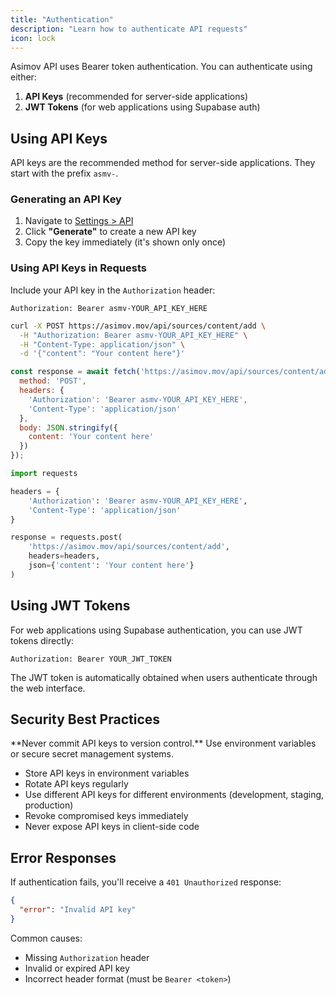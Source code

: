 ```yaml
---
title: "Authentication"
description: "Learn how to authenticate API requests"
icon: lock
---
```


Asimov API uses Bearer token authentication. You can authenticate using either:

1. **API Keys** (recommended for server-side applications)
2. **JWT Tokens** (for web applications using Supabase auth)

## Using API Keys

API keys are the recommended method for server-side applications. They start with the prefix `asmv-`.

### Generating an API Key

1. Navigate to [Settings > API](https://asimov.mov/settings/api)
2. Click **"Generate"** to create a new API key
3. Copy the key immediately (it's shown only once)

### Using API Keys in Requests

Include your API key in the `Authorization` header:

```
Authorization: Bearer asmv-YOUR_API_KEY_HERE
```

<CodeGroup>

```bash Example
curl -X POST https://asimov.mov/api/sources/content/add \
  -H "Authorization: Bearer asmv-YOUR_API_KEY_HERE" \
  -H "Content-Type: application/json" \
  -d '{"content": "Your content here"}'
```

```javascript JavaScript
const response = await fetch('https://asimov.mov/api/sources/content/add', {
  method: 'POST',
  headers: {
    'Authorization': 'Bearer asmv-YOUR_API_KEY_HERE',
    'Content-Type': 'application/json'
  },
  body: JSON.stringify({
    content: 'Your content here'
  })
});
```

```python Python
import requests

headers = {
    'Authorization': 'Bearer asmv-YOUR_API_KEY_HERE',
    'Content-Type': 'application/json'
}

response = requests.post(
    'https://asimov.mov/api/sources/content/add',
    headers=headers,
    json={'content': 'Your content here'}
)
```

</CodeGroup>

## Using JWT Tokens

For web applications using Supabase authentication, you can use JWT tokens directly:

```
Authorization: Bearer YOUR_JWT_TOKEN
```

The JWT token is automatically obtained when users authenticate through the web interface.

## Security Best Practices

<Warning>
  **Never commit API keys to version control.** Use environment variables or secure secret management systems.
</Warning>

- Store API keys in environment variables
- Rotate API keys regularly
- Use different API keys for different environments (development, staging, production)
- Revoke compromised keys immediately
- Never expose API keys in client-side code

## Error Responses

If authentication fails, you'll receive a `401 Unauthorized` response:

```json
{
  "error": "Invalid API key"
}
```

Common causes:
- Missing `Authorization` header
- Invalid or expired API key
- Incorrect header format (must be `Bearer <token>`)

